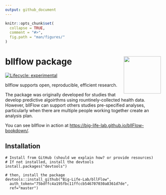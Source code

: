 ```yaml
---
output: github_document
---
```


```r
knitr::opts_chunk$set(
  collapse = TRUE,
  comment = "#>",
  fig.path = "man/figures/"
)
```
<!-- README.md is generated from README.Rmd. Please edit that file -->


# bllflow package <img src="man/figures/pbl-sticker.png" align="right" alt="" width="120" />

[![Lifecycle: experimental](https://img.shields.io/badge/lifecycle-experimental-orange.svg)](https://www.tidyverse.org/lifecycle/#experimental)

bllflow supports open, reproducible, efficient research. 

The package was originally developed for studies that develop predictive 
algoirthms using rountinely-collected health data. However, bllFlow can support 
others studies pre-specified analyses, particularly when there 
are multiple people working together create an analysis plan.

You can see bllflow in action at [https://big-life-lab.github.io/bllFlow-bookdown/](https://big-life-lab.github.io/bllFlow-bookdown/).

## Installation
```
# Install from GitHub (should we explain how? or provide resources)
# If not installed, install the devtools
install.packages("devtools")

# then, install the package
devtools::install_github("Big-Life-Lab/bllFlow", 
  auth_token="75bdffc4a195fbc11ffccb546707030a8361d7de",
  ref="master")
```
